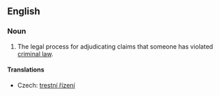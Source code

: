 ==English==
{{wikipedia}}
===Noun===
{{en-noun}}

# {{law}} The legal process for adjudicating claims that someone has violated [[criminal law]].

====Translations====
{{trans-top|legal process}}
*Czech: [[trestní řízení]] {{n}}
{{trans-mid}}
{{trans-bottom}}